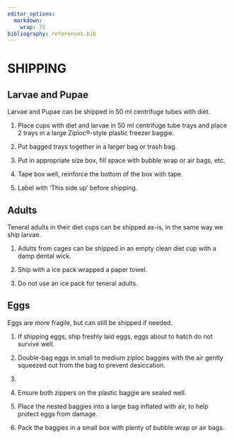 ```yaml
---
editor_options: 
  markdown: 
    wrap: 72
bibliography: references.bib
---
```


# SHIPPING {#shipping}

```{=tex}
\textbf{Ship overnight on the sender's account number for institutions
(Universities, USDA, researchers, etc.) and on our own account number
for civilians. Include a return label as necessary. Remember to include a copy of our permit when shipping pests like \textit{Diaprepes!}}
```
## Larvae and Pupae {#ship-larvae-pupae}

Larvae and Pupae can be shipped in 50 ml centrifuge tubes with diet.

1.  Place cups with diet and larvae in 50 ml centrifuge tube  trays and place 2
    trays in a large Ziploc®-style plastic freezer baggie.

2.  Put bagged trays together in a larger bag or trash bag.

3.  Put in appropriate size box, fill space with bubble wrap or air
    bags, etc.

4.  Tape box well, reinforce the bottom of the box with tape.

5.  Label with 'This side up' before shipping.

## Adults {#ship-adults}

Teneral adults in their diet cups can be shipped as-is, in the same way
we ship larvae.

1.  Adults from cages can be shipped in an empty clean diet cup with a
    damp dental wick.

2.  Ship with a ice pack wrapped a paper towel.

3.  Do not use an ice pack for teneral adults.

## Eggs {#ship-eggs}

Eggs are more fragile, but can still be shipped if needed.

1.  If shipping eggs, ship freshly laid eggs, eggs about to hatch do not
    survive well.

2.  Double-bag eggs in small to medium ziploc baggies with the air
    gently squeezed out from the bag to prevent desiccation.

3.  \textbf{Be careful not to squash eggs when squeezing out air!}

4.  Ensure both zippers on the plastic baggie are sealed well.

5.  Place the nested baggies into a large bag inflated with air, to help
    protect eggs from damage.

6.  Pack the baggies in a small box with plenty of bubble wrap or air
    bags.
